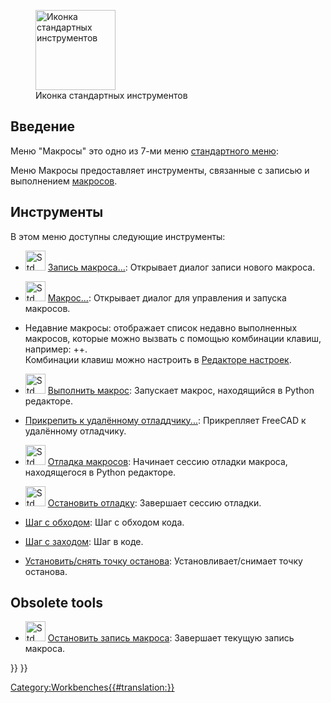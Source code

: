 <languages/>

{{Docnav/ru
|[[Std_Tools_Menu/ru|Меню "Инструменты"]]
|[[Std_Windows_Menu/ru|Меню "Окна"]]
|[[Std_Base/ru|Стандартные команды и инструменты]]
|IconL=
|IconR=
|IconC=Freecad.svg
}}

[[Image:Freecad.svg|thumb|128px|Иконка стандартных инструментов]]

{{TOCright}}

<span id="Introduction"></span>
==Введение==

Меню "Макросы" это одно из 7-ми меню [[Standard_Menu/ru|стандартного меню]]:

<!--Перевод данного блока должен быть идентичным названиям меню в реальной программе.-->
{{StdMenu
|
[[Std_File_Menu/ru|<u>Ф</u>айл]]
&nbsp;&nbsp;&nbsp;
[[Std_Edit_Menu/ru|<u>П</u>равка]]
&nbsp;&nbsp;&nbsp;
[[Std_View_Menu/ru|<u>В</u>ид]]
&nbsp;&nbsp;&nbsp;
[[Std_Tools_Menu/ru|<u>И</u>нструменты]]
&nbsp;&nbsp;&nbsp;
[[Std_Macro_Menu/ru|<u>М</u>акросы]]
&nbsp;&nbsp;&nbsp;
[[Std_Windows_Menu/ru|Окна]]
&nbsp;&nbsp;&nbsp;
[[Std_Help_Menu/ru|<u>С</u>правка]]
}}

Меню Макросы предоставляет инструменты, связанные с записью и выполнением [[Macros/ru|макросов]].

<span id="Tools"></span>
==Инструменты==

В этом меню доступны следующие инструменты:

* [[File:Std_DlgMacroRecord.svg|32px]] [[Std_DlgMacroRecord/ru|Запись макроса...]]: Открывает диалог записи нового макроса.

* [[File:Std_DlgMacroExecute.svg|32px]] [[Std_DlgMacroExecute/ru|Макрос...]]: Открывает диалог для управления и запуска макросов.

<div class="mw-translate-fuzzy">
* Недавние макросы: отображает список недавно выполненных макросов, которые можно вызвать с помощью комбинации клавиш, например: {{KEY|Ctrl}}+{{KEY|Shift}}+{{KEY|1}}. <br>Комбинации клавиш можно настроить в [[Preferences_Editor/ru|Редакторе настроек]]. {{Version/ru|0.19}}
</div>

<div class="mw-translate-fuzzy">
* [[File:Std_DlgMacroExecuteDirect.svg|32px]] [[Std_DlgMacroExecuteDirect/ru|Выполнить макрос]]: Запускает макрос, находящийся в Python редакторе.
</div>

* [[Std_MacroAttachDebugger/ru|Прикрепить к удалённому отладдчику...]]: Прикрепляет FreeCAD к удалённому отладчику.

<div class="mw-translate-fuzzy">
* [[File:Std_MacroStartDebug.svg|32px]] [[Std_MacroStartDebug/ru|Отладка макросов]]: Начинает сессию отладки макроса, находящегося в Python редакторе.
</div>

* [[File:Std_MacroStopDebug.svg|32px]] [[Std_MacroStopDebug/ru|Остановить отладку]]: Завершает сессию отладки.

* [[Std_MacroStepOver/ru|Шаг с обходом]]: Шаг с обходом кода.

* [[Std_MacroStepInto/ru|Шаг с заходом]]: Шаг в коде.

* [[Std_ToggleBreakpoint/ru|Установить/снять точку останова]]: Установливает/снимает точку останова.

==Obsolete tools==

<div class="mw-translate-fuzzy">
* [[File:Std_MacroStopRecord.svg|32px]] [[Std_MacroStopRecord/ru|Остановить запись макроса]]: Завершает текущую запись макроса.
</div>


{{Docnav/ru
|[[Std_Tools_Menu/ru|Меню "Инструменты"]]
|[[Std_Windows_Menu/ru|Меню "Окна"]]
|[[Std_Base/ru|Стандартные команды и инструменты]]
|IconL=
|IconR=
|IconC=Freecad.svg
}}

{{Std_Base_navi{{#translation:}}}}
{{Userdocnavi{{#translation:}}}}
[[Category:Workbenches{{#translation:}}]]